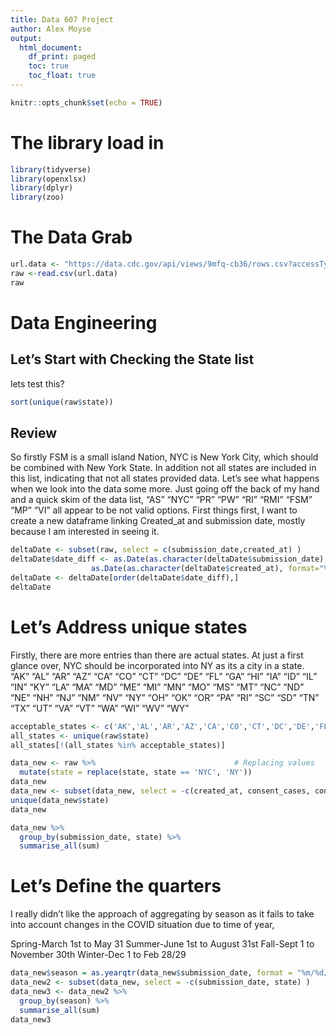 ```yaml
---
title: Data 607 Project
author: Alex Moyse
output: 
  html_document:
    df_print: paged
    toc: true
    toc_float: true
---
```


```r
knitr::opts_chunk$set(echo = TRUE)
```


<H1>The library load in </H1>

```r
library(tidyverse)
library(openxlsx)
library(dplyr)
library(zoo)
```


<H1> The Data Grab </H1>

```r
url.data <- "https://data.cdc.gov/api/views/9mfq-cb36/rows.csv?accessType=DOWNLOAD"
raw <-read.csv(url.data)
raw
```

<H1> Data Engineering </H1>

<H2> Let's Start with Checking the State list </H2>

lets test this?

```r
sort(unique(raw$state))

```

<H2> Review </H2>

So firstly FSM is a small island Nation, NYC is New York City, which should be combined with New York State. In addition not all states are included in this list, indicating that not all states provided data. Let's see what happens when we look into the data some more. Just going off the back of my hand and a quick skim of the data list, "AS" "NYC" "PR"  "PW"  "RI"  "RMI" "FSM" "MP" "VI" all appear to be not valid options. First things first, I want to create a new dataframe linking Created_at and submission date, mostly because I am interested in seeing it. 

```r
deltaDate <- subset(raw, select = c(submission_date,created_at) )
deltaDate$date_diff <- as.Date(as.character(deltaDate$submission_date), format="%m/%d/%Y")-
                  as.Date(as.character(deltaDate$created_at), format="%m/%d/%Y %H:%M:%S")
deltaDate <- deltaDate[order(deltaDate$date_diff),]
deltaDate
```

<H1> Let's Address unique states </H1>

Firstly, there are more entries than there are actual states. At just a first glance over, NYC should be incorporated into NY as its a city in a state. 
 "AK"  "AL"  "AR"   "AZ"  "CA"  "CO"  "CT"  "DC"  "DE"  "FL" "GA"   "HI"  "IA"  "ID"  "IL"  "IN" "KY"  "LA"  "MA"  "MD"  "ME" "MI"  "MN"  "MO"  "MS"  "MT"  "NC"  "ND"  "NE"  "NH"  "NJ"  "NM"  "NV"  "NY" "OH"  "OK"  "OR"  "PA"  "RI"   "SC"  "SD" "TN"  "TX"  "UT"  "VA"   "VT"  "WA"  "WI"  "WV"  "WY" 


```r
acceptable_states <- c('AK','AL','AR','AZ','CA','CO','CT','DC','DE','FL','GA','HI','IA','ID','IL','IN','KY','KS','LA','MA','MD','ME','MI','MN','MO','MS','MT','NC','ND','NE','NH','NJ','NM','NV','NY','OH','OK','OR','PA','RI','SC','SD','TN','TX','UT','VA','VT','WA','WI','WV','WY')
all_states <- unique(raw$state)
all_states[!(all_states %in% acceptable_states)]
```

```r
data_new <- raw %>%                               # Replacing values
  mutate(state = replace(state, state == 'NYC', 'NY'))
data_new
data_new <- subset(data_new, select = -c(created_at, consent_cases, consent_deaths) )
unique(data_new$state)
data_new


```
```r
data_new %>%
  group_by(submission_date, state) %>%
  summarise_all(sum)
```


<H1> Let's Define the quarters </H1>

I really didn't like the approach of aggregating by season as it fails to take into account changes in the COVID situation due to time of year, 


Spring-March 1st to May 31
Summer-June 1st to August 31st
Fall-Sept 1 to November 30th
Winter-Dec 1 to Feb 28/29

```r
data_new$season = as.yearqtr(data_new$submission_date, format = "%m/%d/%Y")
data_new2 <- subset(data_new, select = -c(submission_date, state) )
data_new3 <- data_new2 %>%
  group_by(season) %>%
  summarise_all(sum)
data_new3
```

